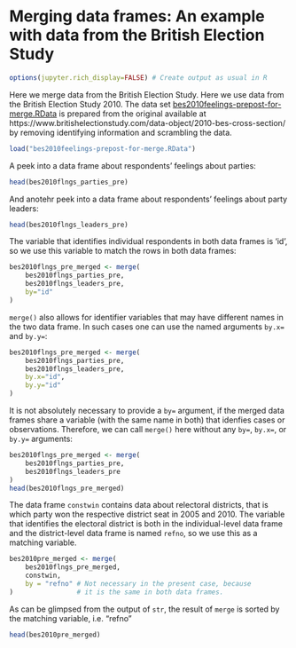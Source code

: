 # Merging data frames: An example with data from the British Election Study

```r
options(jupyter.rich_display=FALSE) # Create output as usual in R
```

Here we merge data from the British Election Study. Here we use data from the British Election Study 2010. The data set [bes2010feelings-prepost-for-merge.RData](https://github.com/melff/dataman-r/raw/main/data-frames/bes2010feelings-prepost-for-merge.RData) is prepared from the original available at https://www.britishelectionstudy.com/data-object/2010-bes-cross-section/ by removing identifying information and scrambling the data.

```r
load("bes2010feelings-prepost-for-merge.RData")
```

A peek into a data frame about respondents' feelings about
parties:

```r
head(bes2010flngs_parties_pre)
```

And anotehr peek into a data frame about respondents' feelings about
party leaders:

```r
head(bes2010flngs_leaders_pre)
```

The variable that identifies individual respondents in both
data frames is 'id', so we use this variable to match the
rows in both data frames:

```r
bes2010flngs_pre_merged <- merge(
    bes2010flngs_parties_pre,
    bes2010flngs_leaders_pre,
    by="id"
)
```

`merge()` also allows for identifier variables that may have
different names in the two data frame. In such cases
one can use the named arguments `by.x=` and `by.y=`:

```r
bes2010flngs_pre_merged <- merge(
    bes2010flngs_parties_pre,
    bes2010flngs_leaders_pre,
    by.x="id",
    by.y="id"
)
```

It is not absolutely necessary to provide a `by=` argument, if
the merged data frames share a variable (with the same name in both)
that idenfies cases or observations. Therefore, we can call `merge()` here without any `by=`, `by.x=`, or `by.y=` arguments:

```r
bes2010flngs_pre_merged <- merge(
    bes2010flngs_parties_pre,
    bes2010flngs_leaders_pre
)
head(bes2010flngs_pre_merged)
```

The data frame `constwin` contains data about relectoral districts, that is
which party won the respective district seat in 2005 and 2010. The
variable that identifies the electoral district is both in the individual-level
data frame and the district-level data frame is named `refno`, so we use this
as a matching variable.

```r
bes2010pre_merged <- merge(
    bes2010flngs_pre_merged,
    constwin,
    by = "refno" # Not necessary in the present case, because
)                # it is the same in both data frames.
```

As can be glimpsed from the output of `str`, the result of `merge` is
sorted by the matching variable, i.e. "refno"

```r
head(bes2010pre_merged)
```

```r

```
